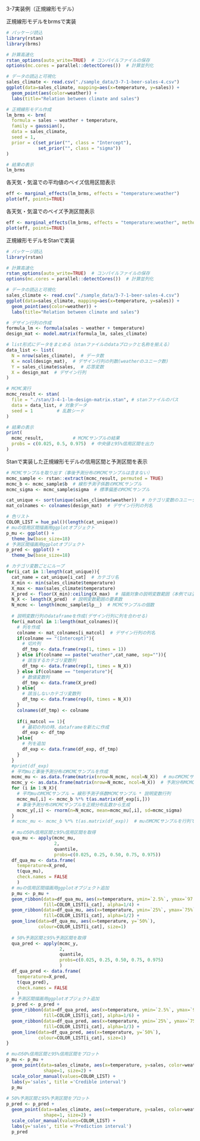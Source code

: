 3-7実装例（正規線形モデル）

正規線形モデルをbrmsで実装
```r
# パッケージ読込
library(rstan)
library(brms)

# 計算高速化
rstan_options(auto_write=TRUE)  # コンパイルファイルの保存
options(mc.cores = parallel::detectCores())  # 計算並列化

# データの読込と可視化
sales_climate <- read.csv("./sample_data/3-7-1-beer-sales-4.csv")
ggplot(data=sales_climate, mapping=aes(x=temperature, y=sales)) +
  geom_point(aes(color=weather)) +
  labs(title="Relation between climate and sales")

# 正規線形モデル作成
lm_brms <- brm(
  formula = sales ~ weather + temperature,
  family = gaussian(),
  data = sales_climate,
  seed = 1,
  prior = c(set_prior("", class = "Intercept"),
            set_prior("", class = "sigma"))
)

# 結果の表示
lm_brms
```
各天気・気温での平均値のベイズ信用区間表示
```r
eff <- marginal_effects(lm_brms, effects = "temperature:weather")
plot(eff, points=TRUE)
```
各天気・気温でのベイズ予測区間表示
```r
eff <- marginal_effects(lm_brms, effects = "temperature:weather", method = "predict")
plot(eff, points=TRUE)
```
正規線形モデルをStanで実装
```r
# パッケージ読込
library(rstan)

# 計算高速化
rstan_options(auto_write=TRUE)  # コンパイルファイルの保存
options(mc.cores = parallel::detectCores())  # 計算並列化

# データの読込と可視化
sales_climate <- read.csv("./sample_data/3-7-1-beer-sales-4.csv")
ggplot(data=sales_climate, mapping=aes(x=temperature, y=sales)) +
  geom_point(aes(color=weather)) +
  labs(title="Relation between climate and sales")

# デザイン行列の作成
formula_lm <- formula(sales ~ weather + temperature)
design_mat <- model.matrix(formula_lm, sales_climate)

# list形式にデータをまとめる（stanファイルのdataブロックと名称を揃える）
data_list <- list(
  N = nrow(sales_climate),  # データ数
  K = ncol(design_mat),  # デザイン行列の列数(weatherのユニーク数)
  Y = sales_climate$sales,  # 応答変数
  X = design_mat  # デザイン行列
)

# MCMC実行
mcmc_result <- stan(
  file = "./stan/3-4-1-lm-design-matrix.stan", # stanファイルのパス
  data = data_list, # 対象データ
  seed = 1         # 乱数シード
)

# 結果の表示
print(
  mcmc_result,           # MCMCサンプルの結果
  probs = c(0.025, 0.5, 0.975)  # 中央値と95%信用区間を出力
)
```
Stanで実装した正規線形モデルの信用区間と予測区間を表示
```r
# MCMCサンプルを取り出す（事後予測分布のMCMCサンプルは含まない）
mcmc_sample <- rstan::extract(mcmc_result, permuted = TRUE)
mcmc_b <- mcmc_sample$b  # 線形予測子係数のMCMCサンプル
mcmc_sigma <- mcmc_sample$sigma  # 標準偏差のMCMCサンプル

cat_unique <- sort(unique(sales_climate$weather))  # カテゴリ変数のユニーク値
mat_colnames <- colnames(design_mat)  # デザイン行列の列名

# 色リスト
COLOR_LIST = hue_pal()(length(cat_unique))
# muの信用区間描画用ggplotオブジェクト
p_mu <- ggplot() +
  theme_bw(base_size=18)
# 予測区間描画用ggplotオブジェクト
p_pred <- ggplot() +
  theme_bw(base_size=18)

# カテゴリ変数ごとにループ
for(i_cat in 1:length(cat_unique)){
  cat_name = cat_unique[i_cat]  # カテゴリ名
  X_min <- min(sales_climate$temperature)
  X_max <- max(sales_climate$temperature)
  X_pred <- floor(X_min):ceiling(X_max)  # 描画対象の説明変数範囲（本例では温度）
  N_X <- length(X_pred)  # 説明変数範囲の要素数
  N_mcmc <- length(mcmc_sample$lp__)  # MCMCサンプルの個数
  
  # 説明変数行列のdataframeを作成(デザイン行列に列を合わせる)
  for(i_matcol in 1:length(mat_colnames)){
    # 列を作成
    colname <- mat_colnames[i_matcol]  # デザイン行列の列名
    if(colname == "(Intercept)"){
      # 切片列
      df_tmp <- data.frame(rep(1, times = 1))
    } else if(colname == paste("weather",cat_name, sep="")){
      # 該当するカテゴリ変数列
      df_tmp <- data.frame(rep(1, times = N_X))
    } else if(colname == "temperature"){
      # 数値変数列
      df_tmp <- data.frame(X_pred)
    } else{
      # 該当しないカテゴリ変数列
      df_tmp <- data.frame(rep(0, times = N_X))
    }
    colnames(df_tmp) <- colname
    
    if(i_matcol == 1){
      # 最初の列の時、dataframeを新たに作成
      df_exp <- df_tmp
    }else{
      # 列を追加
      df_exp <- data.frame(df_exp, df_tmp)
    }
  }
  #print(df_exp)
  # 平均muと事後予測分布のMCMCサンプルを作成
  mcmc_mu <- as.data.frame(matrix(nrow=N_mcmc, ncol=N_X))  # muのMCMCサンプル格納用
  mcmc_y <- as.data.frame(matrix(nrow=N_mcmc, ncol=N_X))  # 予測分布MCMCサンプル格納用
  for (i in 1:N_X){
    # 平均muのMCMCサンプル = 線形予測子係数MCMCサンプル * 説明変数行列
    mcmc_mu[,i] <- mcmc_b %*% t(as.matrix(df_exp[i,]))
    # 事後予測分布のMCMCサンプルを正規分布乱数から生成
    mcmc_y[,i] <- rnorm(n=N_mcmc, mean=mcmc_mu[,i], sd=mcmc_sigma)
  }
  # mcmc_mu <- mcmc_b %*% t(as.matrix(df_exp))  # muのMCMCサンプルを行列で一括計算
  
  # muの50%信用区間と95%信用区間を取得
  qua_mu <- apply(mcmc_mu,
                  2,
                  quantile,
                  probs=c(0.025, 0.25, 0.50, 0.75, 0.975))
  df_qua_mu <- data.frame(
    temperature=X_pred,
    t(qua_mu),
    check.names = FALSE
    )
  # muの信用区間描画用ggplotオブジェクト追加
  p_mu <- p_mu +
  geom_ribbon(data=df_qua_mu, aes(x=temperature, ymin=`2.5%`, ymax=`97.5%`),
              fill=COLOR_LIST[i_cat], alpha=1/4) +
  geom_ribbon(data=df_qua_mu, aes(x=temperature, ymin=`25%`, ymax=`75%`),
              fill=COLOR_LIST[i_cat], alpha=1/2) +
  geom_line(data=df_qua_mu, aes(x=temperature, y=`50%`),
            colour=COLOR_LIST[i_cat], size=1)
  
  # 50%予測区間と95%予測区間を取得
  qua_pred <- apply(mcmc_y,
                    2,
                    quantile,
                    probs=c(0.025, 0.25, 0.50, 0.75, 0.975)
                    )
  df_qua_pred <- data.frame(
    temperature=X_pred,
    t(qua_pred),
    check.names = FALSE
    )
  # 予測区間描画用ggplotオブジェクト追加
  p_pred <- p_pred +
  geom_ribbon(data=df_qua_pred, aes(x=temperature, ymin=`2.5%`, ymax=`97.5%`),
              fill=COLOR_LIST[i_cat], alpha=1/6) +
  geom_ribbon(data=df_qua_pred, aes(x=temperature, ymin=`25%`, ymax=`75%`),
              fill=COLOR_LIST[i_cat], alpha=1/3) +
  geom_line(data=df_qua_pred, aes(x=temperature, y=`50%`),
            colour=COLOR_LIST[i_cat], size=1)
}

# muの50%信用区間と95%信用区間をプロット
p_mu <- p_mu +
  geom_point(data=sales_climate, aes(x=temperature, y=sales, color=weather),
              shape=1, size=2) +
  scale_color_manual(values=COLOR_LIST) + 
  labs(y='sales', title ='Credible interval')
  p_mu
  
# 50%予測区間と95%予測区間をプロット
p_pred <- p_pred +
  geom_point(data=sales_climate, aes(x=temperature, y=sales, color=weather),
              shape=1, size=2) +
  scale_color_manual(values=COLOR_LIST) + 
  labs(y='sales', title ='Prediction interval')
  p_pred
```

